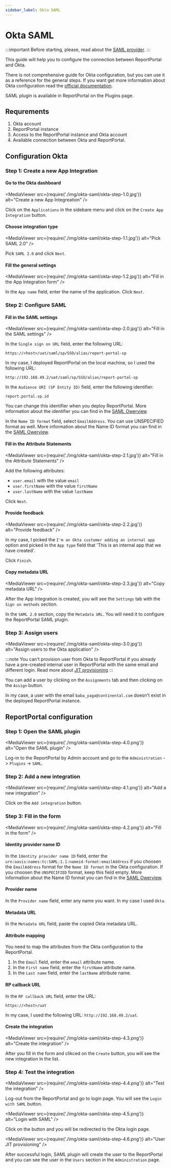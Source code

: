 ```yaml
---
sidebar_label: Okta SAML
---
```


# Okta SAML

:::important
Before starting, please, read about the [SAML provider](Owerview.mdx).
:::

This guide will help you to configure the connection between ReportPortal and Okta.

There is not comprehensive guide for Okta configuration, but you can use it as
a reference for the general steps. If you want get more information about Okta
configuration read the [official documentation](https://developer.okta.com/docs/guides/saml-application-setup/overview/).

SAML plugin is available in ReportPortal on the Plugins page.

## Requrements

1. Okta account
2. ReportPortal instance
3. Access to the ReportPortal instance and Okta account
4. Available connection between Okta and ReportPortal.

## Configuration Okta

### Step 1: Create a new App Integration

#### Go to the Okta dashboard

<MediaViewer src={require('./img/okta-saml/okta-step-1.0.jpg')} alt="Create a new App Integreation" />

Click on the `Applications` in the sidebare menu and click on the
`Create App Integration` button.

#### Choose integration type

<MediaViewer src={require('./img/okta-saml/okta-step-1.1.jpg')} alt="Pick SAML 2.0" />

Pick `SAML 2.0` and click `Next`.

#### Fill the general settings

<MediaViewer src={require('./img/okta-saml/okta-step-1.2.jpg')} alt="Fill in the App Integration form" />

In the `App name` field, enter the name of the application. Click `Next`.

### Step 2: Configure SAML

#### Fill in the SAML settings 

<MediaViewer src={require('./img/okta-saml/okta-step-2.0.jpg')} alt="Fill in the SAML settings" />

In the `Single sign on URL` field, enter the following URL:

```url
https://<host>/uat/saml/sp/SSO/alias/report-portal-sp
```
In my case, I deployed ReportPortal on the local machine, so I used the following URL:

```url
http://192.168.49.2/uat/saml/sp/SSO/alias/report-portal-sp
```

In the `Audience URI (SP Entity ID)` field, enter the following identifier:

```
report.portal.sp.id
```

You can change this identifier when you deploy ReportPortal. More information
about the identifier you can find in the [SAML Owerview](Owerview.mdx#identifier).

In the `Name ID format` field, select `EmailAddress`. You can use UNSPECIFIED format as well.
More information about the Name ID format you can find in the [SAML Owerview](Owerview.mdx#reportportal-configuration).

#### Fill in the Attribute Statements

<MediaViewer src={require('./img/okta-saml/okta-step-2.1.jpg')} alt="Fill in the Attribute Statements" />

Add the following attributes:

- `user.email` with the value `email`
- `user.firstName` with the value `firstName`
- `user.lastName` with the value `lastName`

Click `Next`.

#### Provide feedback

<MediaViewer src={require('./img/okta-saml/okta-step-2.2.jpg')} alt="Provide feedback" />

In my case, I picked the `I'm an Okta customer adding an internal app` option
and picked in the `App type` field that 'This is an internal app that we have created'.

Click `Finish`.


#### Copy metadata URL

<MediaViewer src={require('./img/okta-saml/okta-step-2.3.jpg')} alt="Copy metadata URL" />

After the App Integration is created, you will see the `Settings` tab with the
`Sign on methods` section.

In the `SAML 2.0` section, copy the `Metadata URL`. You will need it to
configure the ReportPortal SAML plugin.

### Step 3: Assign users

<MediaViewer src={require('./img/okta-saml/okta-step-3.0.jpg')} alt="Assign users to the Okta application" />

:::note
You can't provision user from Okta to ReportPortal if you already have
a pre-created internal user in ReportPortal with the same email and different
login. Read more about [JIT provisioning](Owerview.mdx#user-jit-provisioning)
:::

You can add a user by clicking on the `Assignments` tab and then clicking on
the `Assign` button.

In my case, a user with the email `baba_yaga@continental.com` doesn't exist in
the deployed ReportPortal instance.

## ReportPortal configuration

### Step 1: Open the SAML plugin

<MediaViewer src={require('./img/okta-saml/okta-step-4.0.png')} alt="Open the SAML plugin" />

Log-in to the ReportPortal by Admin account and go to the `Administration` -> `Plugins` -> `SAML`.

### Step 2: Add a new integration

<MediaViewer src={require('./img/okta-saml/okta-step-4.1.png')} alt="Add a new integration" />

Click on the `Add integration` button.

### Step 3: Fill in the form

<MediaViewer src={require('./img/okta-saml/okta-step-4.2.png')} alt="Fill in the form" />

#### Identity provider name ID

In the `Identity provider name ID` field, enter the
`urn:oasis:names:tc:SAML:1.1:nameid-format:emailAddress` if you choosen the
`EmailAddress` format for the `Name ID format` in the Okta configuration.
If you choosen the `UNSPECIFIED` format, keep this field empty. More information
about the Name ID format you can find in the [SAML Owerview](Owerview.mdx#reportportal-configuration).

#### Provider name

In the `Provider name` field, enter any name you want. In my case I used `Okta`.


#### Metadata URL

In the `Metadata URL` field, paste the copied Okta metadata URL.

#### Attribute mapping

You need to map the attributes from the Okta configuration to the ReportPortal.

1. In the `Email` field, enter the `email` attribute name.
2. In the `First name` field, enter the `firstName` attribute name.
3. In the `Last name` field, enter the `lastName` attribute name.

#### RP callback URL

In the `RP callback URL` field, enter the URL:

```url
https://<host>/uat
```

In my case, I used the following URL: `http://192.168.49.2/uat`.

#### Create the integration

<MediaViewer src={require('./img/okta-saml/okta-step-4.3.png')} alt="Create the integration" />

After you fill in the form and clikced on the `Create` button, you will see the
new integration in the list.

### Step 4: Test the integration

<MediaViewer src={require('./img/okta-saml/okta-step-4.4.png')} alt="Test the integration" />

Log-out from the ReportPortal and go to login page. You will see the
`Login with SAML` button.

<MediaViewer src={require('./img/okta-saml/okta-step-4.5.png')} alt="Login with SAML" />

Click on the button and you will be redirected to the Okta login page.

<MediaViewer src={require('./img/okta-saml/okta-step-4.6.png')} alt="User JIT provisioning" />

After successful login, SAML plugin will create the user to the ReportPortal
and you can see the user in the `Users` section in the `Administration` page.